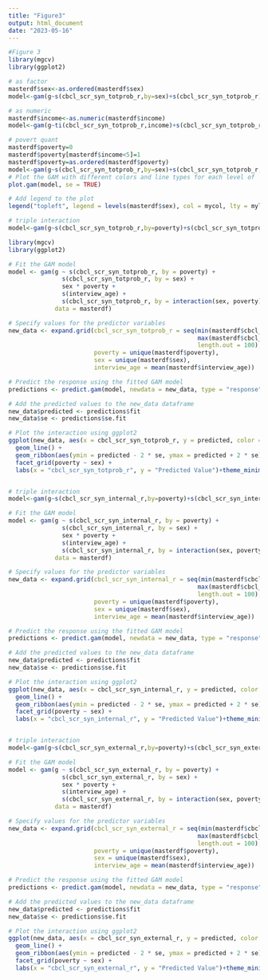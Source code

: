 ```yaml
---
title: "Figure3"
output: html_document
date: "2023-05-16"
---
```


```r
#Figure 3
library(mgcv)
library(ggplot2)

# as factor
masterdf$sex<-as.ordered(masterdf$sex)
model<-gam(g~s(cbcl_scr_syn_totprob_r,by=sex)+s(cbcl_scr_syn_totprob_r)+sex+s(interview_age),data=masterdf)

# as numeric
masterdf$income<-as.numeric(masterdf$income)
model<-gam(g~ti(cbcl_scr_syn_totprob_r,income)+s(cbcl_scr_syn_totprob_r)+s(income)+s(interview_age),data=masterdf)

# povert quant
masterdf$poverty=0
masterdf$poverty[masterdf$income<5]=1
masterdf$poverty=as.ordered(masterdf$poverty)
model<-gam(g~s(cbcl_scr_syn_totprob_r,by=sex)+s(cbcl_scr_syn_totprob_r,by=poverty)+s(cbcl_scr_syn_totprob_r)+poverty+s(interview_age)+poverty*cbcl_scr_syn_totprob_r*sex+sex,data=masterdf)
# Plot the GAM with different colors and line types for each level of 'sex'
plot.gam(model, se = TRUE)

# Add legend to the plot
legend("topleft", legend = levels(masterdf$sex), col = mycol, lty = mylty)

# triple interaction
model<-gam(g~s(cbcl_scr_syn_totprob_r,by=poverty)+s(cbcl_scr_syn_totprob_r,by=sex)+sex*poverty+s(interview_age)+s(cbcl_scr_syn_totprob_r, by = interaction(sex, poverty)),data=masterdf)

```

```r
library(mgcv)
library(ggplot2)

# Fit the GAM model
model <- gam(g ~ s(cbcl_scr_syn_totprob_r, by = poverty) +
               s(cbcl_scr_syn_totprob_r, by = sex) +
               sex * poverty +
               s(interview_age) +
               s(cbcl_scr_syn_totprob_r, by = interaction(sex, poverty), k = 9),
             data = masterdf)

# Specify values for the predictor variables
new_data <- expand.grid(cbcl_scr_syn_totprob_r = seq(min(masterdf$cbcl_scr_syn_totprob_r), 
                                                     max(masterdf$cbcl_scr_syn_totprob_r), 
                                                     length.out = 100),
                        poverty = unique(masterdf$poverty),
                        sex = unique(masterdf$sex),
                        interview_age = mean(masterdf$interview_age))

# Predict the response using the fitted GAM model
predictions <- predict.gam(model, newdata = new_data, type = "response",se.fit = T)

# Add the predicted values to the new_data dataframe
new_data$predicted <- predictions$fit
new_data$se <- predictions$se.fit

# Plot the interaction using ggplot2
ggplot(new_data, aes(x = cbcl_scr_syn_totprob_r, y = predicted, color = interaction(poverty, sex))) +
  geom_line() +
  geom_ribbon(aes(ymin = predicted - 2 * se, ymax = predicted + 2 * se), alpha = 0.2) +
  facet_grid(poverty ~ sex) +
  labs(x = "cbcl_scr_syn_totprob_r", y = "Predicted Value")+theme_minimal()+xlim(c(0,100))


# triple interaction
model<-gam(g~s(cbcl_scr_syn_internal_r,by=poverty)+s(cbcl_scr_syn_internal_r,by=sex)+sex*poverty+s(interview_age)+s(cbcl_scr_syn_internal_r, by = interaction(sex, poverty)),data=masterdf)

# Fit the GAM model
model <- gam(g ~ s(cbcl_scr_syn_internal_r, by = poverty) +
               s(cbcl_scr_syn_internal_r, by = sex) +
               sex * poverty +
               s(interview_age) +
               s(cbcl_scr_syn_internal_r, by = interaction(sex, poverty), k = 9),
             data = masterdf)

# Specify values for the predictor variables
new_data <- expand.grid(cbcl_scr_syn_internal_r = seq(min(masterdf$cbcl_scr_syn_internal_r), 
                                                     max(masterdf$cbcl_scr_syn_internal_r), 
                                                     length.out = 100),
                        poverty = unique(masterdf$poverty),
                        sex = unique(masterdf$sex),
                        interview_age = mean(masterdf$interview_age))

# Predict the response using the fitted GAM model
predictions <- predict.gam(model, newdata = new_data, type = "response",se.fit = T)

# Add the predicted values to the new_data dataframe
new_data$predicted <- predictions$fit
new_data$se <- predictions$se.fit

# Plot the interaction using ggplot2
ggplot(new_data, aes(x = cbcl_scr_syn_internal_r, y = predicted, color = interaction(poverty, sex))) +
  geom_line() +
  geom_ribbon(aes(ymin = predicted - 2 * se, ymax = predicted + 2 * se), alpha = 0.2) +
  facet_grid(poverty ~ sex) +
  labs(x = "cbcl_scr_syn_internal_r", y = "Predicted Value")+theme_minimal()+xlim(c(0,40))


# triple interaction
model<-gam(g~s(cbcl_scr_syn_external_r,by=poverty)+s(cbcl_scr_syn_external_r,by=sex)+sex*poverty+s(interview_age)+s(cbcl_scr_syn_external_r, by = interaction(sex, poverty)),data=masterdf)

# Fit the GAM model
model <- gam(g ~ s(cbcl_scr_syn_external_r, by = poverty) +
               s(cbcl_scr_syn_external_r, by = sex) +
               sex * poverty +
               s(interview_age) +
               s(cbcl_scr_syn_external_r, by = interaction(sex, poverty), k = 9),
             data = masterdf)

# Specify values for the predictor variables
new_data <- expand.grid(cbcl_scr_syn_external_r = seq(min(masterdf$cbcl_scr_syn_external_r), 
                                                     max(masterdf$cbcl_scr_syn_external_r), 
                                                     length.out = 100),
                        poverty = unique(masterdf$poverty),
                        sex = unique(masterdf$sex),
                        interview_age = mean(masterdf$interview_age))

# Predict the response using the fitted GAM model
predictions <- predict.gam(model, newdata = new_data, type = "response",se.fit = T)

# Add the predicted values to the new_data dataframe
new_data$predicted <- predictions$fit
new_data$se <- predictions$se.fit

# Plot the interaction using ggplot2
ggplot(new_data, aes(x = cbcl_scr_syn_external_r, y = predicted, color = interaction(poverty, sex))) +
  geom_line() +
  geom_ribbon(aes(ymin = predicted - 2 * se, ymax = predicted + 2 * se), alpha = 0.2) +
  facet_grid(poverty ~ sex) +
  labs(x = "cbcl_scr_syn_external_r", y = "Predicted Value")+theme_minimal()+xlim(c(0,40))

```